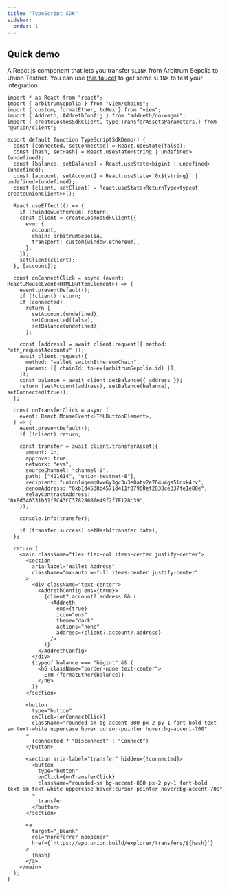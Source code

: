 ```yaml
---
title: "TypeScript SDK"
sidebar:
  order: 1
---
```


## Quick demo

A React.js component that lets you transfer `$LINK` from Arbitrum Sepolia to Union Testnet.
You can use [this faucet](https://faucets.chain.link/arbitrum-sepolia) to get some `$LINK` to test your integration

```tsx live props={{ }} collapse={1-5,8-12,27-42,73-90,111-117}
import * as React from "react";
import { arbitrumSepolia } from "viem/chains";
import { custom, formatEther, toHex } from "viem";
import { Addreth, AddrethConfig } from "addreth/no-wagmi";
import { createCosmosSdkClient, type TransferAssetsParameters,} from "@union/client";

export default function TypeScriptSdkDemo() {
  const [connected, setConnected] = React.useState(false);
  const [hash, setHash] = React.useState<string | undefined>(undefined);
  const [balance, setBalance] = React.useState<bigint | undefined>(undefined);
  const [account, setAccount] = React.useState<`0x${string}` | undefined>(undefined);
  const [client, setClient] = React.useState<ReturnType<typeof createUnionClient>>();

  React.useEffect(() => {
    if (!window.ethereum) return;
    const client = createCosmosSdkClient({
      evm: {
        account,
        chain: arbitrumSepolia,
        transport: custom(window.ethereum),
      },
    });
    setClient(client);
  }, [account]);

  const onConnectClick = async (event: React.MouseEvent<HTMLButtonElement>) => {
    event.preventDefault();
    if (!client) return;
    if (connected)
      return [
        setAccount(undefined),
        setConnected(false),
        setBalance(undefined),
      ];

    const [address] = await client.request({ method: "eth_requestAccounts" });
    await client.request({
      method: "wallet_switchEthereumChain",
      params: [{ chainId: toHex(arbitrumSepolia.id) }],
    });
    const balance = await client.getBalance({ address });
    return [setAccount(address), setBalance(balance), setConnected(true)];
  };

  const onTransferClick = async (
    event: React.MouseEvent<HTMLButtonElement>,
  ) => {
    event.preventDefault();
    if (!client) return;

    const transfer = await client.transferAsset({
      amount: 1n,
      approve: true,
      network: "evm",
      sourceChannel: "channel-0",
      path: ["421614", "union-testnet-8"],
      recipient: "union14qemq0vw6y3gc3u3e0aty2e764u4gs5lnxk4rv",
      denomAddress: "0xb1d4538b4571d411f07960ef2838ce337fe1e80e",
      relayContractAddress: "0xBd346331b31f8C43CC378286Bfe49f2f7F128c39",
    });

    console.info(transfer);

    if (transfer.success) setHash(transfer.data);
  };

  return (
    <main className="flex flex-col items-center justify-center">
      <section
        aria-label="Wallet Address"
        className="mx-auto w-full items-center justify-center"
      >
        <div className="text-center">
          <AddrethConfig ens={true}>
            {client?.account?.address && (
              <Addreth
                ens={true}
                icon="ens"
                theme="dark"
                actions="none"
                address={client?.account?.address}
              />
            )}
          </AddrethConfig>
        </div>
        {typeof balance === "bigint" && (
          <h6 className="border-none text-center">
            ETH {formatEther(balance)}
          </h6>
        )}
      </section>

      <button
        type="button"
        onClick={onConnectClick}
        className="rounded-sm bg-accent-800 px-2 py-1 font-bold text-sm text-white uppercase hover:cursor-pointer hover:bg-accent-700"
      >
        {connected ? "Disconnect" : "Connect"}
      </button>

      <section aria-label="transfer" hidden={!connected}>
        <button
          type="button"
          onClick={onTransferClick}
          className="rounded-sm bg-accent-800 px-2 py-1 font-bold text-sm text-white uppercase hover:cursor-pointer hover:bg-accent-700"
        >
          transfer
        </button>
      </section>

      <a
        target="_blank"
        rel="noreferrer noopener"
        href={`https://app.union.build/explorer/transfers/${hash}`}
      >
        {hash}
      </a>
    </main>
  );
}
```
